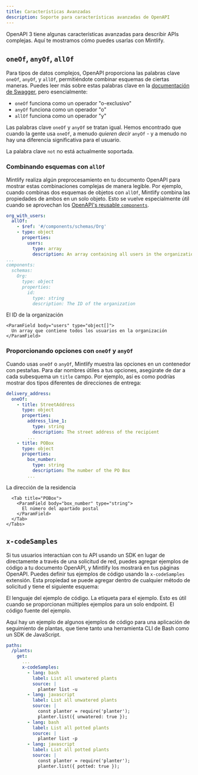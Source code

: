 ```yaml
---
title: Características Avanzadas
description: Soporte para características avanzadas de OpenAPI
---
```


OpenAPI 3 tiene algunas características avanzadas para describir APIs complejas. Aquí te mostramos cómo puedes usarlas con Mintlify.

## `oneOf`, `anyOf`, `allOf`

Para tipos de datos complejos, OpenAPI proporciona las palabras clave `oneOf`, `anyOf`, y `allOf`, permitiéndote combinar esquemas de ciertas maneras. Puedes leer más sobre estas palabras clave en la [documentación de Swagger](https://swagger.io/docs/specification/data-models/oneof-anyof-allof-not/), pero esencialmente:

* `oneOf` funciona como un operador "o-exclusivo"
* `anyOf` funciona como un operador "o"
* `allOf` funciona como un operador "y"

<Warning>Las palabras clave `oneOf` y `anyOf` se tratan igual. Hemos encontrado que cuando la gente usa `oneOf`, a menudo *quieren decir* `anyOf` - y a menudo no hay una diferencia significativa para el usuario.</Warning>

<Info>La palabra clave `not` no está actualmente soportada.</Info>

### Combinando esquemas con `allOf`

Mintlify realiza algún preprocesamiento en tu documento OpenAPI para mostrar estas combinaciones complejas de manera legible. Por ejemplo, cuando combinas dos esquemas de objetos con `allOf`, Mintlify combina las propiedades de ambos en un solo objeto. Esto se vuelve especialmente útil cuando se aprovechan los [OpenAPI's reusable `components`](https://swagger.io/docs/specification/components/).

```yaml
org_with_users:
  allOf:
    - $ref: '#/components/schemas/Org'
    - type: object
      properties:
        users:
          type: array
          description: An array containing all users in the organization
...
components:
  schemas:
    Org:
      type: object
      properties:
        id:
          type: string
          description: The ID of the organization
```

<ParamField body="org_with_users" type="object">
  <Expandable>
    <ParamField body="id" type="string">
      El ID de la organización
    </ParamField>

    <ParamField body="users" type="object[]">
      Un array que contiene todos los usuarios en la organización
    </ParamField>
  </Expandable>
</ParamField>

### Proporcionando opciones con `oneOf` y `anyOf`

Cuando usas `oneOf` o `anyOf`, Mintlify muestra las opciones en un contenedor con pestañas. Para dar nombres útiles a tus opciones, asegúrate de dar a cada subesquema un `title` campo. Por ejemplo, así es como podrías mostrar dos tipos diferentes de direcciones de entrega:

```yaml
delivery_address:
  oneOf:
    - title: StreetAddress
      type: object
      properties:
        address_line_1:
          type: string
          description: The street address of the recipient
        ...
    - title: POBox
      type: object
      properties:
        box_number:
          type: string
          description: The number of the PO Box
        ...
```

<ParamField body="delivery_address" type="object">
  <div className="mt-4 rounded-xl border border-gray-100 px-4 pb-4 pt-2 dark:border-white/10">
    <Tabs>
      <Tab title="StreetAddress">
        <ParamField body="address_line_1" type="string">
          La dirección de la residencia
        </ParamField>
      </Tab>

      <Tab title="POBox">
        <ParamField body="box_number" type="string">
          El número del apartado postal
        </ParamField>
      </Tab>
    </Tabs>
  </div>
</ParamField>

## `x-codeSamples`

Si tus usuarios interactúan con tu API usando un SDK en lugar de directamente a través de una solicitud de red, puedes agregar ejemplos de código a tu documento OpenAPI, y Mintlify los mostrará en tus páginas OpenAPI. Puedes definir tus ejemplos de código usando la `x-codeSamples` extensión. Esta propiedad se puede agregar dentro de cualquier método de solicitud y tiene el siguiente esquema:

<ParamField body="lang" type="string" required>
  El lenguaje del ejemplo de código.
</ParamField>

<ParamField body="label" type="string">
  La etiqueta para el ejemplo. Esto es útil cuando se proporcionan múltiples ejemplos para un solo endpoint.
</ParamField>

<ParamField body="source" type="string" required>
  El código fuente del ejemplo.
</ParamField>

Aquí hay un ejemplo de algunos ejemplos de código para una aplicación de seguimiento de plantas, que tiene tanto una herramienta CLI de Bash como un SDK de JavaScript.

```yaml
paths:
  /plants:
    get:
      ...
      x-codeSamples:
        - lang: bash
          label: List all unwatered plants
          source: |
            planter list -u
        - lang: javascript
          label: List all unwatered plants
          source: |
            const planter = require('planter');
            planter.list({ unwatered: true });
        - lang: bash
          label: List all potted plants
          source: |
            planter list -p
        - lang: javascript
          label: List all potted plants
          source: |
            const planter = require('planter');
            planter.list({ potted: true });
```
